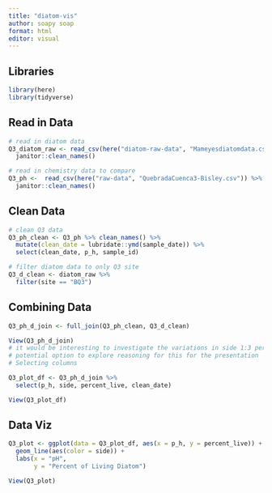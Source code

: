 ```yaml
---
title: "diatom-vis"
author: soapy soap
format: html
editor: visual
---
```


## Libraries

```r
library(here)
library(tidyverse)
```

## Read in Data

```r
# read in diatom data
Q3_diatom_raw <- read_csv(here("diatom-raw-data", "Mameyesdiatomdata.csv")) %>% 
  janitor::clean_names()

# read in chemistry data to compare
Q3_ph <-  read_csv(here("raw-data", "QuebradaCuenca3-Bisley.csv")) %>% 
  janitor::clean_names()
```

## Clean Data

```r
# clean Q3 data
Q3_ph_clean <- Q3_ph %>% clean_names() %>% 
  mutate(clean_date = lubridate::ymd(sample_date)) %>% 
  select(clean_date, p_h, sample_id)

# filter diatom data to only Q3 site
Q3_d_clean <- diatom_raw %>% 
  filter(site == "BQ3")
```

## Combining Data

```r
Q3_ph_d_join <- full_join(Q3_ph_clean, Q3_d_clean)

View(Q3_ph_d_join)
# it would be interesting to investigate the variations in side 1:3 percent_live as a variable of pH
# potential option to explore reasoning for this for the presentation
# Selecting columns

Q3_plot_df <- Q3_ph_d_join %>% 
  select(p_h, side, percent_live, clean_date)

View(Q3_plot_df)
```

## Data Viz

```r
Q3_plot <- ggplot(data = Q3_plot_df, aes(x = p_h, y = percent_live)) +
  geom_line(aes(color = side)) +
  labs(x = "pH",
       y = "Percent of Living Diatom")

View(Q3_plot)
```
